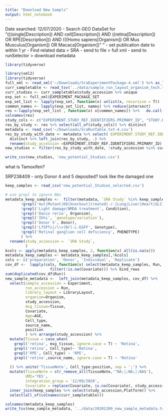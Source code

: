 ```yaml
---
title: "Download New Sampls"
output: html_notebook
---
```


Date searched: 12/07/2020
- Search GEO DataSet for "(((single[Description]) AND cell[Description]) AND ((retina[Description]) OR RPE[Description])) AND (((Homo sapiens[Organism]) OR Mus Musculus[Organism]) OR Macaca[Organism])"
"
- set publication date to within 1 yr
- Find related data > SRA 
- send to file  > full xml 
- send to runSelector > download metadata


```r
library(tidyverse)
```

```r
library(xml2)
library(tidyverse)
full_xml <- read_xml('~/Downloads/SraExperimentPackage-4.xml') %>% as_list()
curr_sampletable <- read_tsv('../data/sample_run_layout_organism_tech.tsv')
curr_studies <- curr_sampletable$study_accession %>% unique
exp_set <- full_xml$EXPERIMENT_PACKAGE_SET
exp_set_list <- lapply(exp_set, function(x) unlist(x, recursive = T))
common_names <- lapply(exp_set_list, names) %>% reduce(intersect)
res <-lapply(exp_set_list , function(x) x[common_names]) %>%   do.call(rbind,.) %>% as.data.frame()
colnames(res)
study_cols <- c("EXPERIMENT.STUDY_REF.IDENTIFIERS.PRIMARY_ID", "STUDY.DESCRIPTOR.STUDY_TITLE" ,"STUDY.DESCRIPTOR.STUDY_ABSTRACT"  )
res_by_study <- res %>% select(all_of(study_cols)) %>% distinct
metadata <- read_csv('~/Downloads/SraRunTable.txt-4.csv')
res_by_study_with_date <- metadata %>% select( EXPERIMENT.STUDY_REF.IDENTIFIERS.PRIMARY_ID=`SRA Study`, ReleaseDate) %>% 
  distinct %>% left_join(res_by_study, .) %>% 
  rename(study_accession =EXPERIMENT.STUDY_REF.IDENTIFIERS.PRIMARY_ID)
new_studies <- filter(res_by_study_with_date, !study_accession %in% curr_studies)

write_csv(new_studies, 'new_potential_Studies.csv')
```
 
what is Tamoxifen?

SRP238409 - only Donor 4 and 5 deposited? look like the damaged one\


```r
keep_samples <- read_csv('new_potential_Studies_selected.csv') 

# use grepl to ignore NAs
metadata_keep_samples <-  filter(metadata, `SRA Study` %in% keep_samples$study_accession, 
       !grepl('mut|Mutant|KO|knockout|treated|-/-|Lung|Liver|Heart|GLI1\\+', source_name), 
       !grepl('Light damage|NMDA treatment', Condition), 
       !grepl('Danio rerio', Organism), 
       !grepl('Ihhi', `genotype/variation`),
       !grepl('Donor 5', Donor),
       !grepl('L75Pfs|/\\+|Nrl-L-EGFP', Genotype),
       !grepl('Retinal ganglion cell deficiency', PHENOTYPE)
       ) %>% 
  rename(study_accession =  `SRA Study`, 
         )
kcols <- apply(metadata_keep_samples, 2, function(x) all(is.na(x)))
metadata_keep_samples <- metadata_keep_samples[,!kcols]
cols <- c('preparation', 'Donor', 'Individual', 'Replicate')
cov_df <-  lapply(cols, function(x) select(metadata_keep_samples, Run, Covariate = !!x ) %>% 
                    filter(!is.na(Covariate))) %>% bind_rows
sum(duplicated(cov_df$Run))
new_sample_metadata <-  left_join(metadata_keep_samples, cov_df) %>% 
  select(sample_accession = Experiment, 
         run_accession = Run, 
         library_layout = LibraryLayout,
         organism=Organism, 
         study_accession,
         msg_tissue=Tissue, 
         Covariate,
         Age=AGE,
         Cell_type,
         source_name,
         position
         ) %>% arrange(study_accession) %>% 
  mutate(Tissue = case_when(
    grepl('retina', msg_tissue, ignore.case = T) ~ 'Retina',
    grepl('retina', Cell_type)~ 'Retina',
    grepl('RPE', Cell_type) ~ 'RPE',
    grepl('retina',source_name, ignore.case = T) ~ 'Retina'
    
  )) %>% unite('TissueNote', Cell_type:position, sep = ';') %>% 
  mutate(TissueNote = str_remove_all(TissueNote,'^NA;|;NA;|;NA$'), 
         UMI='YES', 
         integration_group = '12/09/2020', 
         Covariate = replace(Covariate, is.na(Covariate), study_accession[is.na(Covariate) ])) %>% 
  inner_join(keep_samples %>% select(study_accession,Platform)) %>% 
  select(all_of(colnames(curr_sampletable)))

colnames(metadata_keep_samples)
write_tsv(new_sample_metadata, '../data/20201209_new_sample_metadata.tsv')
```




